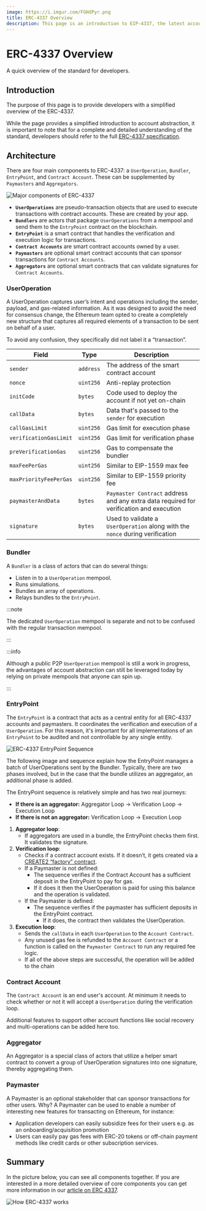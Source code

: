 ```yaml
---
image: https://i.imgur.com/FGHdPyr.png
title: ERC-4337 Overview
description: This page is an introduction to EIP-4337, the latest account abstraction proposal for smart contract wallets in the Ethereum ecosystem. Learn more here!
---
```



# ERC-4337 Overview

A quick overview of the standard for developers.

## Introduction

The purpose of this page is to provide developers with a simplified overview of the ERC-4337. 

While the page provides a simplified introduction to account abstraction, it is important to note that for a complete and detailed understanding of the standard, developers should refer to the full [ERC-4337 specification](https://eips.ethereum.org/EIPS/eip-4337).

## Architecture

There are four main components to ERC-4337: a `UserOperation`, `Bundler`, `EntryPoint`, and `Contract Account`. These can be supplemented by `Paymasters` and `Aggregators`.

![Major components of ERC-4337](../../static/img/erc4337-components.png)

- **`UserOperations`** are pseudo-transaction objects that are used to execute transactions with contract accounts. These are created by your app.
- **`Bundlers`** are actors that package `UserOperations` from a mempool and send them to the `EntryPoint` contract on the blockchain.
- **`EntryPoint`** is a smart contract that handles the verification and execution logic for transactions.
- **`Contract Accounts`** are smart contract accounts owned by a user.
- **`Paymasters`** are optional smart contract accounts that can sponsor transactions for `Contract Accounts`.
- **`Aggregators`** are optional smart contracts that can validate signatures for `Contract Accounts`.

### UserOperation

A UserOperation captures user’s intent and operations including the sender, payload, and gas-related information. As it was designed to avoid the need for consensus change, the Ethereum team opted to create a completely new structure that captures all required elements of a transaction to be sent on behalf of a user.

To avoid any confusion, they specifically did not label it a “transaction”.

| Field                  | Type      | Description                                                                             |
| ---------------------- | --------- | --------------------------------------------------------------------------------------- |
| `sender`               | `address` | The address of the smart contract account                                               |
| `nonce`                | `uint256` | Anti-replay protection                                                                  |
| `initCode`             | `bytes`   | Code used to deploy the account if not yet on-chain                                     |
| `callData`             | `bytes`   | Data that's passed to the `sender` for execution                                        |
| `callGasLimit`         | `uint256` | Gas limit for execution phase                                                           |
| `verificationGasLimit` | `uint256` | Gas limit for verification phase                                                        |
| `preVerificationGas`   | `uint256` | Gas to compensate the bundler                                                           |
| `maxFeePerGas`         | `uint256` | Similar to EIP-1559 max fee                                                             |
| `maxPriorityFeePerGas` | `uint256` | Similar to EIP-1559 priority fee                                                        |
| `paymasterAndData`     | `bytes`   | `Paymaster Contract` address and any extra data required for verification and execution |
| `signature`            | `bytes`   | Used to validate a `UserOperation` along with the `nonce` during verification           |

### Bundler

A `Bundler` is a class of actors that can do several things:

- Listen in to a `UserOperation` mempool.
- Runs simulations.
- Bundles an array of operations.
- Relays bundles to the `EntryPoint`.

:::note

The dedicated `UserOperation` mempool is separate and not to be confused with the regular transaction mempool.

:::

:::info

Although a public P2P `UserOperation` mempool is still a work in progress, the advantages of account abstraction can still be leveraged today by relying on private mempools that anyone can spin up.

:::

### EntryPoint

The `EntryPoint` is a contract that acts as a central entity for all ERC-4337 accounts and paymasters. It coordinates the verification and execution of a `UserOperation`. For this reason, it's important for all implementations of an `EntryPoint` to be audited and not controllable by any single entity.

![ERC-4337 EntryPoint Sequence](../../static/img/erc4337-entrypoint-sequence.png)

The following image and sequence explain how the EntryPoint manages a batch of UserOperations sent by the Bundler. Typically, there are two phases involved, but in the case that the bundle utilizes an aggregator, an additional phase is added.

The EntryPoint sequence is relatively simple and has two real journeys:
- **If there is an aggregator:** Aggregator Loop -> Verification Loop -> Execution Loop
- **If there is not an aggregator:** Verification Loop -> Execution Loop

1. **Aggregator loop**: 
    - If aggregators are used in a bundle, the EntryPoint checks them first. It validates the signature.
2. **Verification loop**: 
    - Checks if a contract account exists. If it doesn’t, it gets created via a [CREATE2 “factory” contract](https://eips.ethereum.org/EIPS/eip-2470).
    - If a Paymaster is not defined: 
        - The sequence verifies if the Contract Account has a sufficient deposit in the EntryPoint to pay for gas. 
        - If it does it then the UserOperation is paid for using this balance and the operation is validated.
    - If the Paymaster is defined: 
        - The sequence verifies if the paymaster has sufficient deposits in the EntryPoint contract. 
            - If it does, the contract then validates the UserOperation.
3. **Execution loop**: 
    - Sends the `callData` in each `UserOperation` to the `Account Contract`.
    - Any unused gas fee is refunded to the `Account Contract` or a function is called on the `Paymaster Contract` to run any required fee logic.
    - If all of the above steps are successful, the operation will be added to the chain

### Contract Account

The `Contract Account` is an end user's account. At minimum it needs to check whether or not it will accept a `UserOperation` during the verification loop.

Additional features to support other account functions like social recovery and multi-operations can be added here too.

### Aggregator

An Aggregator is a special class of actors that utilize a helper smart contract to convert a group of UserOperation signatures into one signature, thereby aggregating them.

### Paymaster

A Paymaster is an optional stakeholder that can sponsor transactions for other users. Why? A Paymaster can be used to enable a number of interesting new features for transacting on Ethereum, for instance:
-	Application developers can easily subsidize fees for their users e.g. as an onboarding/acquisition promotion
-	Users can easily pay gas fees with ERC-20 tokens or off-chain payment methods like credit cards or other subscription services.

## Summary

In the picture below, you can see all components together. If you are interested in a more detailed overview of core components you can get more information in our [article on ERC 4337](https://medium.com/edennetwork/erc-4337-exploring-the-technical-components-of-account-abstraction-part-2-fec300a7f052).

![How ERC-4337 works](../../static/img/erc4337-core-components-details.png)
